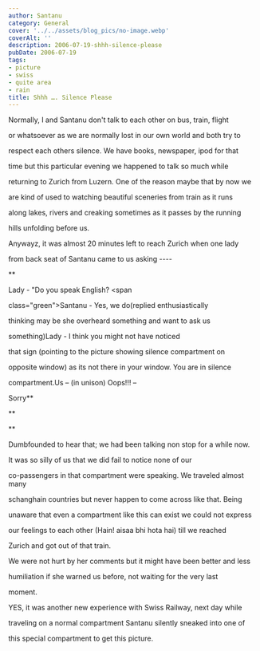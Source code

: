 ```yaml
---
author: Santanu
category: General
cover: '../../assets/blog_pics/no-image.webp'
coverAlt: ''
description: 2006-07-19-shhh-silence-please
pubDate: 2006-07-19
tags:
- picture
- swiss
- quite area
- rain
title: Shhh …. Silence Please
---
```


Normally, I and Santanu don't talk to each other on bus, train, flight

or whatsoever as we are normally lost in our own world and both try to

respect each others silence. We have books, newspaper, ipod for that

time but this particular evening we happened to talk so much while

returning to Zurich from Luzern. One of the reason maybe that by now we

are kind of used to watching beautiful sceneries from train as it runs

along lakes, rivers and creaking sometimes as it passes by the running

hills unfolding before us.



Anywayz, it was almost 20 minutes left to reach Zurich when one lady

from back seat of Santanu came to us asking ----



**<span class="orange">  

</span><span class="orange">Lady - "Do you speak English? </span><span

class="green">Santanu - Yes, we do</span>(replied enthusiastically

thinking may be she overheard something and want to ask us

something)<span class="orange">Lady - I think you might not have noticed

that sign (pointing to the picture showing silence compartment on

opposite window) as its not there in your window. You are in silence

compartment.</span><span class="green">Us – (in unison) Oops!!! –

Sorry</span>**  

**<span class="green">  

</span>**



  






Dumbfounded to hear that; we had been talking non stop for a while now.

It was so silly of us that we did fail to notice none of our

co-passengers in that compartment were speaking. We traveled almost many

schanghain countries but never happen to come across like that. Being

unaware that even a compartment like this can exist we could not express

our feelings to each other (Hain! aisaa bhi hota hai) till we reached

Zurich and got out of that train.



  

We were not hurt by her comments but it might have been better and less

humiliation if she warned us before, not waiting for the very last

moment.



  

YES, it was another new experience with Swiss Railway, next day while

traveling on a normal compartment Santanu silently sneaked into one of

this special compartment to get this picture.